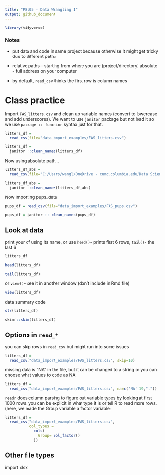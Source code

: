 ```yaml
---
title: "P8105 - Data Wrangling I"
output: github_document
---
```


```r
library(tidyverse)
```

### Notes

* put data and code in same project because otherwise it might get tricky due to different paths 

* relative paths - starting from where you are (project/directory)
absolute - full address on your computer

* by default, `read_csv` thinks the first row is column names 

# Class practice
Import `FAS_litters.csv` and clean up variable names (convert to lowercase and add underscores). We want to use `janitor` package but not load it so we use `package :: function` syntax just for that.

```r
litters_df =
  read_csv(file="data_import_examples/FAS_litters.csv")

litters_df = 
  janitor ::clean_names(litters_df)
```

Now using absolute path...
```r
litters_df_abs =
  read_csv(file="C:/Users/wangl/OneDrive - cumc.columbia.edu/Data Science/Class/datawrangling_i/data_import_examples/FAS_litters.csv")

litters_df_abs = 
  janitor ::clean_names(litters_df_abs)
```

Now importing pups_data
```r
pups_df = read_csv(file="data_import_examples/FAS_pups.csv")

pups_df = janitor :: clean_names(pups_df)
```

## Look at data
print your df using its name, or use `head()`- prints first 6 rows, `tail()`- the last 6
```r
litters_df

head(litters_df)

tail(litters_df)
```
or  `view()`- see it in another window (don't include in Rmd file)
```r
view(litters_df)
```

data summary code
```r
str(litters_df)

skimr::skim(litters_df)
```

## Options in `read_*`
you can skip rows in `read_csv` but might run into some issues
```r
litters_df = 
  read_csv("data_import_examples/FAS_litters.csv", skip=10)
```

missing data is "NA" in the file, but it can be changed to a string or you can choose what values to code as NA
```r
litters_df = 
  read_csv("data_import_examples/FAS_litters.csv", na=c('NA',19,"."))
```

`readr` does column parsing to figure out variable types by looking at first 1000 rows. you can be explicit in what type it is or tell R to read more rows. (here, we made the Group variable a factor variable)
```r
litters_df = 
  read_csv("data_import_examples/FAS_litters.csv", 
           col_types = 
             cols(
               Group= col_factor()
             ))
```

## Other file types
import xlsx
```r

```

